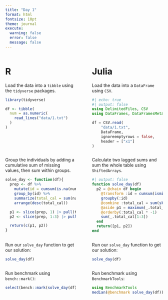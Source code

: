 ```yaml
---
title: "Day 1"
format: html
fontsize: 10pt
theme: journal
execute: 
  warning: false
  error: false
  message: false
---
```


:::: {.columns}

::: {.column width="49%"}

# R 

Load the data into a `tibble` using the `tidyverse` packages. 

```r
library(tidyverse)

df <- tibble(
  num = as.numeric(
    read_lines("data/1.txt")
  )
) 
```

:::

::: {.column width="2%"}
<!-- empty column to create gap -->
:::

::: {.column width="49%"}

# Julia

Load the data into a `DataFrame` using `CSV`.
```julia
#| echo: true
#| output: false
using DelimitedFiles, CSV
using DataFrames, DataFramesMeta

df = CSV.read(
    "data/1.txt", 
    DataFrame, 
    ignoreemptyrows = false,
    header = ["x1"]
)
```
:::

::::


:::: {.columns}

::: {.column width="49%"}

Group the individuals by adding a cumulative sum of missing values, then sum within groups.

```r
solve_day <- function(df){
  prep <- df %>% 
    mutate(id = cumsum(is.na(num))) %>%
    group_by(id) %>%
    summarize(total_cal = sum(num, na.rm = TRUE)) %>%
    arrange(desc(total_cal))

  p1 <- slice(prep, 1) |> pull(total_cal)
  p2 <- slice(prep, 1:3) |> pull(total_cal) |> sum()

  return(c(p1, p2))
}
```

:::

::: {.column width="2%"}
<!-- empty column to create gap -->
:::

::: {.column width="49%"}

Calculate two lagged sums and sum the whole table using `ShiftedArrays`.

```julia
#| output: false
function solve_day(df)
  p2 = @chain df begin
    @transform :id = cumsum(ismissing.(:x1))
    groupby(:id)
    @combine :total_cal = sum(skipmissing(:x1))
    @aside p1 = maximum(_.total_cal)
    @orderby(:total_cal * -1)
    sum(_.total_cal[1:3])
  end
  return([p1, p2])
end
```

:::

::::

:::: {.columns}

::: {.column width="49%"}

Run our `solve_day` function to get our solution:

```r
solve_day(df)
```

:::

::: {.column width="2%"}
<!-- empty column to create gap -->
:::

::: {.column width="49%"}

Run our `solve_day` function to get our solution:

```julia
solve_day(df)
```
:::

::::

:::: {.columns}

::: {.column width="49%"}

Run benchmark using `bench::mark()`:

```r
select(bench::mark(solve_day(df)), median, mem_alloc)
```

:::

::: {.column width="2%"}
<!-- empty column to create gap -->
:::

::: {.column width="49%"}

Run benchmark using `BenchmarkTools`:

```julia
using BenchmarkTools
median(@benchmark solve_day(df))
```
:::

::::